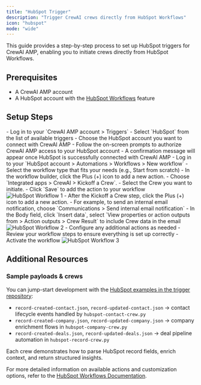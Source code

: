```yaml
---
title: "HubSpot Trigger"
description: "Trigger CrewAI crews directly from HubSpot Workflows"
icon: "hubspot"
mode: "wide"
---
```


This guide provides a step-by-step process to set up HubSpot triggers for CrewAI AMP, enabling you to initiate crews directly from HubSpot Workflows.

## Prerequisites

- A CrewAI AMP account
- A HubSpot account with the [HubSpot Workflows](https://knowledge.hubspot.com/workflows/create-workflows) feature

## Setup Steps

<Steps>
    <Step title="Connect your HubSpot account with CrewAI AMP">
        - Log in to your `CrewAI AMP account > Triggers`
        - Select `HubSpot` from the list of available triggers
        - Choose the HubSpot account you want to connect with CrewAI AMP
        - Follow the on-screen prompts to authorize CrewAI AMP access to your HubSpot account
        - A confirmation message will appear once HubSpot is successfully connected with CrewAI AMP
    </Step>
    <Step title="Create a HubSpot Workflow">
        - Log in to your `HubSpot account > Automations > Workflows > New workflow`
        - Select the workflow type that fits your needs (e.g., Start from scratch)
        - In the workflow builder, click the Plus (+) icon to add a new action.
        - Choose `Integrated apps > CrewAI > Kickoff a Crew`.
        - Select the Crew you want to initiate.
        - Click `Save` to add the action to your workflow
        <Frame>
            <img src="/images/enterprise/hubspot-workflow-1.png" alt="HubSpot Workflow 1" />
        </Frame>
    </Step>
    <Step title="Use Crew results with other actions">
        - After the Kickoff a Crew step, click the Plus (+) icon to add a new action.
        - For example, to send an internal email notification, choose `Communications > Send internal email notification`
        - In the Body field, click `Insert data`, select `View properties or action outputs from > Action outputs > Crew Result` to include Crew data in the email
            <Frame>
                <img src="/images/enterprise/hubspot-workflow-2.png" alt="HubSpot Workflow 2" />
            </Frame>
        - Configure any additional actions as needed
        - Review your workflow steps to ensure everything is set up correctly
        - Activate the workflow
            <Frame>
                <img src="/images/enterprise/hubspot-workflow-3.png" alt="HubSpot Workflow 3" />
            </Frame>
    </Step>
</Steps>

## Additional Resources

### Sample payloads & crews

You can jump-start development with the [HubSpot examples in the trigger repository](https://github.com/crewAIInc/crewai-enterprise-trigger-examples/tree/main/hubspot):

- `record-created-contact.json`, `record-updated-contact.json` → contact lifecycle events handled by `hubspot-contact-crew.py`
- `record-created-company.json`, `record-updated-company.json` → company enrichment flows in `hubspot-company-crew.py`
- `record-created-deals.json`, `record-updated-deals.json` → deal pipeline automation in `hubspot-record-crew.py`

Each crew demonstrates how to parse HubSpot record fields, enrich context, and return structured insights.

For more detailed information on available actions and customization options, refer to the [HubSpot Workflows Documentation](https://knowledge.hubspot.com/workflows/create-workflows).
